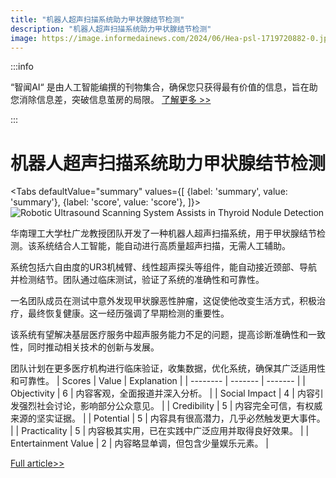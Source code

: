 ```yaml
---
title: "机器人超声扫描系统助力甲状腺结节检测"
description: "机器人超声扫描系统助力甲状腺结节检测"
image: https://image.informedainews.com/2024/06/Hea-psl-1719720882-0.jpg
---
```



:::info

“智闻AI“ 是由人工智能编撰的刊物集合，确保您只获得最有价值的信息，旨在助您消除信息差，突破信息茧房的局限。  [了解更多 >>](/)

:::

# 机器人超声扫描系统助力甲状腺结节检测


<Tabs
	defaultValue="summary"
	values={[
	{label: 'summary', value: 'summary'},
	{label: 'score', value: 'score'},
]}>
<TabItem value="summary">
<img
  src="https://image.informedainews.com/2024/06/Hea-psl-1719720882-0.jpg"
  alt="Robotic Ultrasound Scanning System Assists in Thyroid Nodule Detection"
/>



华南理工大学杜广龙教授团队开发了一种机器人超声扫描系统，用于甲状腺结节检测。该系统结合人工智能，能自动进行高质量超声扫描，无需人工辅助。

系统包括六自由度的UR3机械臂、线性超声探头等组件，能自动接近颈部、导航并检测结节。团队通过临床测试，验证了系统的准确性和可靠性。

一名团队成员在测试中意外发现甲状腺恶性肿瘤，这促使他改变生活方式，积极治疗，最终恢复健康。这一经历强调了早期检测的重要性。

该系统有望解决基层医疗服务中超声服务能力不足的问题，提高诊断准确性和一致性，同时推动相关技术的创新与发展。

团队计划在更多医疗机构进行临床验证，收集数据，优化系统，确保其广泛适用性和可靠性。
</TabItem>
<TabItem value="score">
	| Scores     | Value   | Explanation |
	| -------- | ------- | ------- |
	| Objectivity  | 6    | 内容客观，全面报道并深入分析。    |
	| Social Impact | 4     | 内容引发强烈社会讨论，影响部分公众意见。    |
	| Credibility    | 5    | 内容完全可信，有权威来源的坚实证据。    |
	| Potential    | 5    | 内容具有很高潜力，几乎必然触发更大事件。    |
	| Practicality    | 5    | 内容极其实用，已在实践中广泛应用并取得良好效果。    |
	| Entertainment Value    | 2    | 内容略显单调，但包含少量娱乐元素。    |
</TabItem>
</Tabs>

[Full article>>](https://www.mittrchina.com/news/detail/13469)
